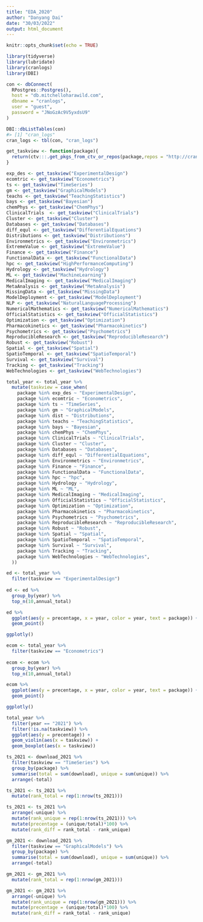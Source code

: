 ```yaml
---
title: "EDA_2020"
author: "Danyang Dai"
date: "30/03/2022"
output: html_document
---
```


```r
knitr::opts_chunk$set(echo = TRUE)
```

```r
library(tidyverse)
library(lubridate)
library(cranlogs)
library(DBI)
```

```r
con <- dbConnect(
  RPostgres::Postgres(),
  host = "db.mitchelloharawild.com",
  dbname = "cranlogs",
  user = "guest",
  password = "JNoGzAc9V5yxdsU9"
)

DBI::dbListTables(con)
#> [1] "cran_logs"
cran_logs <- tbl(con, "cran_logs")
```

```r
get_taskview <- function(package){
  return(ctv:::.get_pkgs_from_ctv_or_repos(package,repos = "http://cran.rstudio.com/")[[1]])
}
```


```r
exp_des <- get_taskview("ExperimentalDesign")
ecomtric <- get_taskview("Econometrics")
ts <- get_taskview("TimeSeries")
gm <- get_taskview("GraphicalModels")
teachs <- get_taskview("TeachingStatistics")
bays <- get_taskview("Bayesian")
chemPhys <- get_taskview("ChemPhys")
ClinicalTrials	<- get_taskview("ClinicalTrials")
Cluster <- get_taskview("Cluster")
Databases <- get_taskview("Databases")
diff_equl <- get_taskview("DifferentialEquations")
Distributions <- get_taskview("Distributions")
Environmetrics <- get_taskview("Environmetrics")
ExtremeValue <- get_taskview("ExtremeValue")
Finance <- get_taskview("Finance")
FunctionalData <- get_taskview("FunctionalData")
hpc <- get_taskview("HighPerformanceComputing")
Hydrology <- get_taskview("Hydrology")
ML <- get_taskview("MachineLearning")
MedicalImaging <- get_taskview("MedicalImaging")
MetaAnalysis <- get_taskview("MetaAnalysis")
MissingData <- get_taskview("MissingData")
ModelDeployment <- get_taskview("ModelDeployment")
NLP <- get_taskview("NaturalLanguageProcessing")
NumericalMathematics <- get_taskview("NumericalMathematics")
OfficialStatistics <- get_taskview("OfficialStatistics")
Optimization <- get_taskview("Optimization")
Pharmacokinetics <- get_taskview("Pharmacokinetics")
Psychometrics <- get_taskview("Psychometrics")
ReproducibleResearch <- get_taskview("ReproducibleResearch")
Robust <- get_taskview("Robust")
Spatial <- get_taskview("Spatial")
SpatioTemporal <- get_taskview("SpatioTemporal")
Survival <- get_taskview("Survival")
Tracking <- get_taskview("Tracking")
WebTechnologies <- get_taskview("WebTechnologies")
```

```r
total_year <- total_year %>% 
  mutate(taskview = case_when(
    package %in% exp_des ~ "ExperimentalDesign",
    package %in% ecomtric ~ "Econometrics",
    package %in% ts ~ "TimeSeries",
    package %in% gm ~ "GraphicalModels",
    package %in% dist ~ "Distributions",
    package %in% teachs ~ "TeachingStatistics",
    package %in% bays ~ "Bayesian",
    package %in% chemPhys ~ "ChemPhys",
    package %in% ClinicalTrials ~ "ClinicalTrials",
    package %in% Cluster ~ "Cluster",
    package %in% Databases ~ "Databases",
    package %in% diff_equl ~ "DifferentialEquations",
    package %in% Environmetrics ~ "Environmetrics",
    package %in% Finance ~ "Finance",
    package %in% FunctionalData ~ "FunctionalData",
    package %in% hpc ~ "hpc",
    package %in% Hydrology ~ "Hydrology",
    package %in% ML ~ "ML",
    package %in% MedicalImaging ~ "MedicalImaging",
    package %in% OfficialStatistics ~ "OfficialStatistics",
    package %in% Optimization ~ "Optimization",
    package %in% Pharmacokinetics ~ "Pharmacokinetics",
    package %in% Psychometrics ~ "Psychometrics",
    package %in% ReproducibleResearch ~ "ReproducibleResearch",
    package %in% Robust ~ "Robust",
    package %in% Spatial ~ "Spatial",
    package %in% SpatioTemporal ~ "SpatioTemporal",
    package %in% Survival ~ "Survival",
    package %in% Tracking ~ "Tracking",
    package %in% WebTechnologies ~ "WebTechnologies",
  ))
```

```r
ed <- total_year %>% 
  filter(taskview == "ExperimentalDesign")
 
ed <- ed %>% 
  group_by(year) %>% 
  top_n(10,annual_total) 

ed %>% 
  ggplot(aes(y = precentage, x = year, color = year, text = package)) + 
  geom_point()

ggplotly()

```

```r

ecom <- total_year %>% 
  filter(taskview == "Econometrics")
 
ecom <- ecom %>% 
  group_by(year) %>% 
  top_n(10,annual_total) 

ecom %>% 
  ggplot(aes(y = precentage, x = year, color = year, text = package)) + 
  geom_point()

ggplotly()

```

```r
total_year %>% 
  filter(year == "2021") %>% 
  filter(!is.na(taskview)) %>% 
  ggplot(aes(y = precentage)) +
  geom_violin(aes(x = taskview)) +
  geom_boxplot(aes(x = taskview)) 
```



```r
ts_2021 <- download_2021 %>% 
  filter(taskview == "TimeSeries") %>% 
  group_by(package) %>% 
  summarise(total = sum(download), unique = sum(unique)) %>% 
  arrange(-total)

ts_2021 <- ts_2021 %>% 
  mutate(rank_total = rep(1:nrow(ts_2021)))

ts_2021 <- ts_2021 %>% 
  arrange(-unique) %>% 
  mutate(rank_unique = rep(1:nrow(ts_2021))) %>% 
  mutate(precentage = (unique/total)*100) %>% 
  mutate(rank_diff = rank_total - rank_unique)
```

```r
gm_2021 <- download_2021 %>% 
  filter(taskview == "GraphicalModels") %>% 
  group_by(package) %>% 
  summarise(total = sum(download), unique = sum(unique)) %>% 
  arrange(-total)

gm_2021 <- gm_2021 %>% 
  mutate(rank_total = rep(1:nrow(gm_2021)))

gm_2021 <- gm_2021 %>% 
  arrange(-unique) %>% 
  mutate(rank_unique = rep(1:nrow(gm_2021))) %>% 
  mutate(precentage = (unique/total)*100) %>% 
  mutate(rank_diff = rank_total - rank_unique)
```

```r

```



